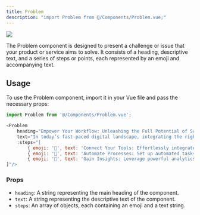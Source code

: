 ```yaml
---
title: Problem
description: "import Problem from @/Components/Problem.vue;"
---
```


<Frame>
    <img src="/images/components/problem.jpg" />
</Frame>    


The Problem component is designed to present a challenge or issue that your product or service aims to solve. It consists of a heading, descriptive text, and a series of steps or points, each represented by an emoji and accompanying text.

## Usage

To use the Problem component, import it in your Vue file and pass the necessary props:

```js
import Problem from '@/Components/Problem.vue';

<Problem
    heading="Empower Your Workflow: Unleashing the Full Potential of SaaS Integrations"
    text="In today’s fast-paced digital landscape, integrating the right tools can make or break your productivity. With our cutting-edge SaaS platform, you’re not just adopting software—you’re transforming how your team collaborates, manages resources, and achieves success. Explore the possibilities and take your operations to the next level."
    :steps="[
        { emoji: '🤔', text: 'Connect Your Tools: Effortlessly integrate with key platforms to centralize your workflow.' },
        { emoji: '🚀', text: 'Automate Processes: Set up automated tasks that save time and reduce manual effort.' },
        { emoji: '🎉', text: 'Gain Insights: Leverage powerful analytics to make data-driven decisions.' },
]"/>
```

### Props

- `heading`: A string representing the main heading of the component.
- `text`: A string representing the descriptive text of the component.
- `steps`: An array of objects, each containing an emoji and a text string.


